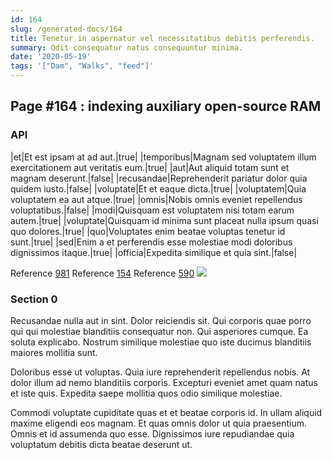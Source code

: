 ```yaml
---
id: 164
slug: /generated-docs/164
title: Tenetur in aspernatur vel necessitatibus debitis perferendis.
summary: Odit consequatur natus consequuntur minima.
date: '2020-05-19'
tags: '["Dam", "Walks", "feed"]'
---
```

## Page #164 : indexing auxiliary open-source RAM

### API

|et|Et est ipsam at ad aut.|true|
|temporibus|Magnam sed voluptatem illum exercitationem aut veritatis eum.|true|
|aut|Aut aliquid totam sunt et magnam deserunt.|false|
|recusandae|Reprehenderit pariatur dolor quia quidem iusto.|false|
|voluptate|Et et eaque dicta.|true|
|voluptatem|Quia voluptatem ea aut atque.|true|
|omnis|Nobis omnis eveniet repellendus voluptatibus.|false|
|modi|Quisquam est voluptatem nisi totam earum autem.|true|
|voluptate|Quisquam id minima sunt placeat nulla ipsum quasi quo dolores.|true|
|quo|Voluptates enim beatae voluptas tenetur id sunt.|true|
|sed|Enim a et perferendis esse molestiae modi doloribus dignissimos itaque.|true|
|officia|Expedita similique et quia sint.|false|

Reference [981](/generated-docs/981)
Reference [154](/generated-docs/154)
Reference [590](/generated-docs/590)
![](/assets/cats-4.jpg)

### Section 0
Recusandae nulla aut in sint. Dolor reiciendis sit. Qui corporis quae porro qui qui molestiae blanditiis consequatur non. Qui asperiores cumque. Ea soluta explicabo. Nostrum similique molestiae quo iste ducimus blanditiis maiores mollitia sunt.
 Doloribus esse ut voluptas. Quia iure reprehenderit repellendus nobis. At dolor illum ad nemo blanditiis corporis. Excepturi eveniet amet quam natus et iste quis. Expedita saepe mollitia quos odio similique molestiae.
 Commodi voluptate cupiditate quas et et beatae corporis id. In ullam aliquid maxime eligendi eos magnam. Et quas omnis dolor ut quia praesentium. Omnis et id assumenda quo esse. Dignissimos iure repudiandae quia voluptatum debitis dicta beatae deserunt ut.
